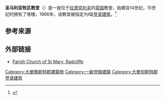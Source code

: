 {{Infobox church
| name                   = 圣马利亚牧区教堂
| fullname               = 
| other name             = 
| image                  = Parish Church of St Mary, Radcliffe.jpg
| imagesize              = 
| imagelink              = 
| imagealt               = 
| landscape              = 
| caption                = 

| pushpin map            = Greater Manchester
| pushpin label position = 
| pushpin map alt        = 
| pushpin mapsize        = 
| relief                 = 
| map caption            = 
| latd                   = 53.564428
| latm                   = 
| lats                   = 
| latNS                  = 
| longd                  = -2.308084
| longm                  = 
| longs                  = 
| longEW                 = 
| iso region             = 
| coordinates display    = inline,title
| osgraw                 = <!--  TEXT -->
| osgridref              = <!-- {{gbmappingsmall| TEXT}} -->
| location               = {{tsl|en|Radcliffe, Greater Manchester||Radcliffe}}, [[大曼徹斯特郡|大曼徹斯特郡]] 
| country                = England

| denomination           = [[英國國教會|英國國教會]]
| previous denomination  = 
| churchmanship          = {{tsl|en|Central Churchmanship||Central}}
| membership             = 
| attendance             = 
| website                = <!-- {{URL| example.com}} -->

| former name            = Church of St Mary and St Bartholomew
| bull date              = 
| founded date           = <!-- {{start date|YYYY|MM|DD|df=y}} - but see note below -->
| founder                = 
| dedication             = 
| dedicated date         = 
| consecrated date       = 
| cult                   = 
| relics                 = 
| events                 = 
| past bishop            = 
| people                 = 

| status                 = 
| functional status      = 
| heritage designation   = 
| designated date        = 
| architect              = 
| architectural type     = 
| style                  = 
| years built            = 
| groundbreaking         = 
| completed date         = 14th century
| construction cost      = 
| closed date            = 
| demolished date        = 

| capacity               = 
| length                 = <!-- {{convert| }} -->
| width                  = <!-- {{convert| }} -->
| width nave             = <!-- {{convert| }} -->
| height                 = <!-- {{convert| }} -->
| diameter               = <!-- {{convert| }} -->
| other dimensions       = 
| floor count            = 
| floor area             = <!-- {{convert| }} -->
| spire quantity         = 
| spire height           = <!-- {{convert| }} -->
| materials              = 
| bells                  = 
| bells hung             = 
| bell weight            = <!-- {{long ton|0| }} -->

| parish                 = 
| deanery                = 
| archdeaconry           = 
| episcopalarea          = 
| diocese                = [[聖公會曼徹斯特教區|聖公會曼徹斯特教區]]
| province               = {{tsl|en|Province of York||Province of York}}

| archbishop             = 
| bishop                 = 
| rector                 = 
| vicar                  = The Revd Carol Hayden 
| priest                 = 
| asstpriest             = The Revd Elizabeth Binns
| honpriest              = 
| curate                 = 
| asstcurate             = 
| nonstipendiaryminister =
| minister               = 
| assistant              = 
| deacon                 = 
| deaconess              = 

| reader                 = 
| student intern         = 
| organistdom            = 
| director               = 
| organist               = 
| organscholar           = 
| warden                 = 
| verger                 = 
}}

'''圣马利亚牧区教堂'''（{{lang-en|'''Parish Church of St Mary, Radcliffe}}）是一座位于[[拉德克利夫_(大曼徹斯特郡)|拉德克利夫]]的[[英国|英国]]教堂，始建自14世纪，15世纪时拥有了塔楼。1966年，该教堂被指定为I级[[登录建筑|登录建筑]]。<ref>{{cite web |title=Church of St Mary and St Bartholomew |url=http://www.imagesofengland.org.uk/Details/Default.aspx?id=210617 |publisher=Images of England |accessdate=23 December 2007 |mode=cs2 |archive-url=https://web.archive.org/web/20120925195544/http://www.imagesofengland.org.uk/Details/Default.aspx?id=210617 |archive-date=2012-09-25 |dead-url=yes }}</ref>

==参考来源==
{{reflist}}

==外部链接==
*[https://web.archive.org/web/20070317041546/http://radcliffeparishchurch.org.uk/index.htm Parish Church of St Mary, Radcliffe]

{{DEFAULTSORT:Radcliffe, Church of St Mary}}
[[Category:大曼徹斯特郡建築物|Category:大曼徹斯特郡建築物]]
[[Category:一級登錄建築|Category:一級登錄建築]]
[[Category:大曼彻斯特郡登录建筑|Category:大曼彻斯特郡登录建筑]]